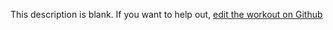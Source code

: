 
  This description is blank. If you want to help out, [edit the workout on Github](https://www.github.com/LiftArcade/exercises/blob/main/exercises/v-bar-pull-up-description.mdx)